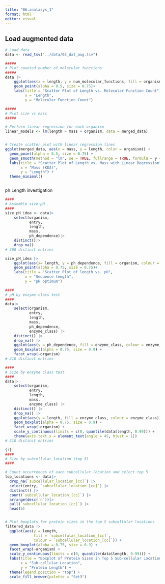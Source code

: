```yaml
---
title: "06.analasys_1"
format: html
editor: visual
---
```


## Load augmented data 

```r
# Load data
data <- read_tsv("../data/03_dat_aug.tsv")
```

```r
#####
# Plot counted number of molecular functions 
#####
data |>
    ggplot(aes(x = length, y = num_molecular_functions, fill = organism, colour = organism)) + 
    geom_point(alpha = 0.5, size = 0.75)+
    labs(title = "Scatter Plot of Length vs. Molecular Function Count",
         x = "Length",
         y = "Molecular Function Count")
```

```r
#####
# Plot size vs mass
#####

# Perform linear regression for each organism
linear_models <- lm(length ~ mass + organism, data = merged_data)


# Create scatter plot with linear regression lines
ggplot(merged_data, aes(x = mass, y = length, color = organism)) +
  geom_point(alpha = 0.5, size = 0.75) +
  geom_smooth(method = "lm", se = TRUE, fullrange = TRUE, formula = y ~ x) +
  labs(title = "Scatter Plot of Length vs. Mass with Linear Regression",
       x = "Mass (KDA)",
       y = "Length") +
  theme_minimal()



```

ph Length investigation

```r
####
# Assemble size-pH
####
size_pH_idea <- data|>
    select(organism,
           entry,
           length,
           mass,
           ph_dependence)|>
    distinct()|>
    drop_na()
# 368 distinct entries

size_pH_idea |>
    ggplot(aes(x= length, y = ph_dependence, fill = organism, colour = organism)) + 
    geom_point(alpha = 0.75, size = 0.75)+
    labs(title = "Scatter Plot of length vs. pH",
         x = "Sequence length",
         y = "pH optimum")
```

```r

####
# pH by enzyme class test 
####
data|>
    select(organism,
           entry,
           length,
           mass,
           ph_dependence,
           enzyme_class) |>
    distinct() |>
    drop_na() |>
    ggplot(aes(y = ph_dependence, fill = enzyme_class, colour = enzyme_class))+
    geom_boxplot(alpha = 0.75, size = 0.9) +
    facet_wrap(~organism)
# 310 distinct entries


```

```r
####
# Size by enzyme class test 
####
data|>
    select(organism,
           entry,
           length,
           mass,
           enzyme_class) |>
    distinct() |>
    drop_na() |>
    ggplot(aes(y = length, fill = enzyme_class, colour = enzyme_class))+
    geom_boxplot(alpha = 0.75, size = 0.9) +
    facet_wrap(~organism) +
    scale_y_continuous(limits = c(0, quantile(data$length, 0.99))) +
    theme(axis.text.x = element_text(angle = 45, hjust = 1))
# 310 distinct entries
```

```r
{r}
####
# Size by subcellular location (top 5)
####

# Count occurrences of each subcellular location and select top 5
top_locations <- data|>
  drop_na(`subcellular_location_[cc]`) |>
  select(entry, `subcellular_location_[cc]`) |>
  distinct() |>
  count(`subcellular_location_[cc]`) |>
  arrange(desc(`n`))|>
  pull(`subcellular_location_[cc]`) |>
  head(5)


# Plot boxplots for protein sizes in the top 5 subcellular locations
filtered_data |>
  ggplot(aes(y = length,
             fill = `subcellular_location_[cc]`,
             colour = `subcellular_location_[cc]`)) +
  geom_boxplot(alpha = 0.75, size = 0.9) +
  facet_wrap(~organism) +
  scale_y_continuous(limits = c(0, quantile(data$length, 0.99))) +
  labs(title = "Boxplot of Protein Sizes in Top 5 Sub-cellular Locations",
       x = "Sub-cellular Location",
       y = "Protein Length") +
  theme(legend.position = "top") +
  scale_fill_brewer(palette = "Set3")
```
